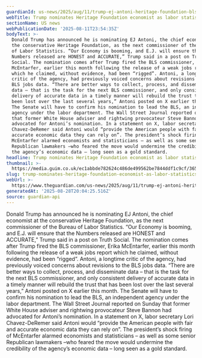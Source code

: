 ```yaml
---
guardianId: us-news/2025/aug/11/trump-ej-antoni-heritage-foundation-bls
webTitle: Trump nominates Heritage Foundation economist as labor statistics chief
sectionName: US news
webPublicationDate: '2025-08-11T23:54:35Z'
bodyText: >-
  Donald Trump has announced he is nominating EJ Antoni, the chief economist at
  the conservative Heritage Foundation, as the next commissioner of the Bureau
  of Labor Statistics. “Our Economy is booming, and E.J. will ensure that the
  Numbers released are HONEST and ACCURATE,” Trump said in a post on Truth
  Social. The nomination comes after Trump fired the BLS commissioner, Erika
  McEntarfer, earlier this month following the release of a weak jobs report
  which he claimed, without evidence, had been “rigged”. Antoni, a longtime
  critic of the agency, had previously voiced concerns about revisions to the
  BLS jobs data. “There are better ways to collect, process, and disseminate
  data – that is the task for the next BLS commissioner, and only consistent
  delivery of accurate data in a timely manner will rebuild the trust that has
  been lost over the last several years,” Antoni posted on X earlier this month.
  The Senate will have to confirm his nomination to lead the BLS, an independent
  agency under the labor department. The Wall Street Journal reported on Sunday
  that former White House adviser and rightwing provocateur Steve Bannon had
  advocated for Antoni’s nomination. In a statement on X, labor secretary Lori
  Chavez-DeRemer said Antoni would “provide the American people with fair and
  accurate economic data they can rely on”. The president’s shock firing of
  McEntarfer alarmed economists and statisticians – as well as some senior
  Republican lawmakers –who feared the move would undermine the credibility of
  the agency’s economic data – long seen as a gold standard.
headline: Trump nominates Heritage Foundation economist as labor statistics chief
thumbnail: >-
  https://media.guim.co.uk/ec1abbde782624c486de499562be7844ddf1c9cf/365_0_3653_2923/500.jpg
slug: trump-nominates-heritage-foundation-economist-as-labor-statistics-chief
webUrl: >-
  https://www.theguardian.com/us-news/2025/aug/11/trump-ej-antoni-heritage-foundation-bls
generatedAt: '2025-08-28T20:04:25.516Z'
source: guardian-api
---
```

Donald Trump has announced he is nominating EJ Antoni, the chief economist at the conservative Heritage Foundation, as the next commissioner of the Bureau of Labor Statistics. “Our Economy is booming, and E.J. will ensure that the Numbers released are HONEST and ACCURATE,” Trump said in a post on Truth Social. The nomination comes after Trump fired the BLS commissioner, Erika McEntarfer, earlier this month following the release of a weak jobs report which he claimed, without evidence, had been “rigged”. Antoni, a longtime critic of the agency, had previously voiced concerns about revisions to the BLS jobs data. “There are better ways to collect, process, and disseminate data – that is the task for the next BLS commissioner, and only consistent delivery of accurate data in a timely manner will rebuild the trust that has been lost over the last several years,” Antoni posted on X earlier this month. The Senate will have to confirm his nomination to lead the BLS, an independent agency under the labor department. The Wall Street Journal reported on Sunday that former White House adviser and rightwing provocateur Steve Bannon had advocated for Antoni’s nomination. In a statement on X, labor secretary Lori Chavez-DeRemer said Antoni would “provide the American people with fair and accurate economic data they can rely on”. The president’s shock firing of McEntarfer alarmed economists and statisticians – as well as some senior Republican lawmakers –who feared the move would undermine the credibility of the agency’s economic data – long seen as a gold standard.
